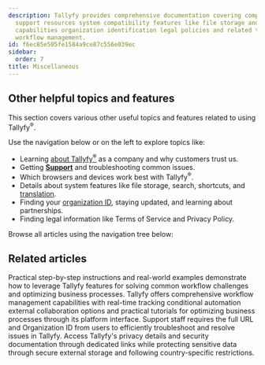 ```yaml
---
description: Tallyfy provides comprehensive documentation covering company information
  support resources system compatibility features like file storage and search translation
  capabilities organization identification legal policies and related tutorials for
  workflow management.
id: f6ec85e505fe1584a9ce87c556e039ec
sidebar:
  order: 7
title: Miscellaneous
---
```


## Other helpful topics and features

This section covers various other useful topics and features related to using Tallyfy<sup>®</sup>.

Use the navigation below or on the left to explore topics like:

- Learning [about Tallyfy<sup>®</sup>](/products/pro/miscellaneous/about-tallyfy/) as a company and why customers trust us.
- Getting **[Support](/products/pro/miscellaneous/support/)** and troubleshooting common issues.
- Which browsers and devices work best with Tallyfy<sup>®</sup>.
- Details about system features like file storage, search, shortcuts, and [translation](/products/pro/miscellaneous/how-can-i-translate-content-in-tallyfy/).
- Finding your [organization ID](/products/pro/miscellaneous/how-to-find-your-tallyfy-ids/), staying updated, and learning about partnerships.
- Finding legal information like Terms of Service and Privacy Policy.

Browse all articles using the navigation tree below:


<PageTree />


## Related articles
<CardGrid>
<LinkTitleCard header="<b>Tutorials > How-to guides</b>" href="/products/pro/tutorials/how-to/" > Practical step-by-step instructions and real-world examples demonstrate how to leverage Tallyfy features for solving common workflow challenges and optimizing business processes. </LinkTitleCard>
<LinkTitleCard header="<b>Tutorials > Key features</b>" href="/products/pro/tutorials/features/" > Tallyfy offers comprehensive workflow management capabilities with real-time tracking conditional automation external collaboration options and practical tutorials for optimizing business processes through its platform interface. </LinkTitleCard>
<LinkTitleCard header="<b>Support > Provide necessary info to Tallyfy's support team</b>" href="/products/pro/miscellaneous/support/how-to-provide-necessary-info-to-tallyfy-support/" > Support staff requires the full URL and Organization ID from users to efficiently troubleshoot and resolve issues in Tallyfy. </LinkTitleCard>
<LinkTitleCard header="<b>Terms Legals > Tallyfy's privacy policy</b>" href="/products/pro/miscellaneous/terms-legals/where-can-i-find-tallyfys-privacy-policy/" > Access Tallyfy's privacy details and security documentation through dedicated links while protecting sensitive data through secure external storage and following country-specific restrictions. </LinkTitleCard>
</CardGrid>